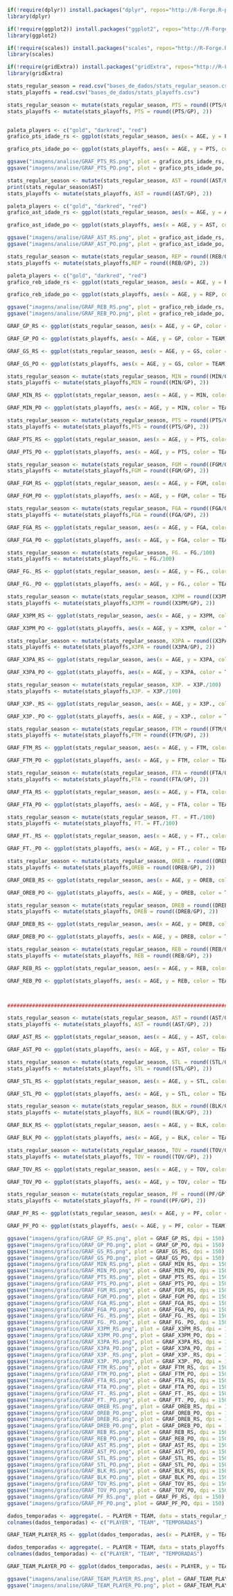 
```{r message=FALSE, warning=FALSE}
if(!require(dplyr)) install.packages("dplyr", repos="http://R-Forge.R-project.org", dependencies = TRUE)
library(dplyr)

if(!require(ggplot2)) install.packages("ggplot2", repos="http://R-Forge.R-project.org", dependencies = TRUE)
library(ggplot2)

if(!require(scales)) install.packages("scales", repos="http://R-Forge.R-project.org", dependencies = TRUE)
library(scales)

if(!require(gridExtra)) install.packages("gridExtra", repos="http://R-Forge.R-project.org", dependencies = TRUE)
library(gridExtra)
```

```{r message=FALSE, warning=FALSE}
stats_regular_season = read.csv("bases_de_dados/stats_regular_season.csv")
stats_playoffs = read.csv("bases_de_dados/stats_playoffs.csv")
```

```{r fig.align='center', fig.width=12, fig.height=3,message=FALSE, warning=FALSE}
stats_regular_season <- mutate(stats_regular_season, PTS = round((PTS/GP), 2))
stats_playoffs <- mutate(stats_playoffs, PTS = round((PTS/GP), 2))


paleta_players <- c("gold", "darkred", "red")
grafico_pts_idade_rs <- ggplot(stats_regular_season, aes(x = AGE, y = PTS, color = PLAYER)) + geom_line(size = 1, alpha = 0.6) + theme_minimal() + xlim(18, 40) + ylim(0, 40) + scale_color_manual(values = paleta_players) + labs(title = "Média de Pontos Por Jogo (RS)",x = "Idade Dos Jogadores", y = "Média de Pontos Por Partida", colour = "Jogador") + geom_hline(yintercept=30, linetype="dashed", color = "black", size = 1) + theme(plot.title = element_text(hjust = 0.5, size = 15))

grafico_pts_idade_po <- ggplot(stats_playoffs, aes(x = AGE, y = PTS, color = PLAYER)) + geom_line(size = 1, alpha = 0.6) + theme_minimal() + xlim(18, 40) + ylim(0, 40) + scale_color_manual(values = paleta_players) + labs(title = "Média de Pontos Por Jogo (PO)",x = "Idade Dos Jogadores", y = "Média de Pontos Por Partida", colour = "Jogador") + geom_hline(yintercept=30, linetype="dashed", color = "black", size = 1) + theme(plot.title = element_text(hjust = 0.5, size = 15))

ggsave("imagens/analise/GRAF_PTS_RS.png", plot = grafico_pts_idade_rs, dpi = 150, width = 15, height = 5)
ggsave("imagens/analise/GRAF_PTS_PO.png", plot = grafico_pts_idade_po, dpi = 150, width = 15, height = 5)
```


```{r fig.align='center', fig.width=12, fig.height=3,message=FALSE, warning=FALSE}
stats_regular_season <- mutate(stats_regular_season, AST = round((AST/GP), 2))
print(stats_regular_season$AST)
stats_playoffs <- mutate(stats_playoffs, AST = round((AST/GP), 2))

paleta_players <- c("gold", "darkred", "red")
grafico_ast_idade_rs <- ggplot(stats_regular_season, aes(x = AGE, y = AST, color = PLAYER)) + geom_line(size = 1, alpha = 0.6) + theme_minimal() + xlim(18, 40) + ylim(0, 12) + scale_color_manual(values = paleta_players) + labs(title = "Média de Assistência Por Jogo (RS)",x = "Idade Dos Jogadores", y = "Média de Assistência Por Partida", colour = "Jogador") + geom_hline(yintercept=7, linetype="dashed", color = "black", size = 1) + theme(plot.title = element_text(hjust = 0.5, size = 15))

grafico_ast_idade_po <- ggplot(stats_playoffs, aes(x = AGE, y = AST, color = PLAYER)) + geom_line(size = 1, alpha = 0.6) + theme_minimal() + xlim(18, 40) + ylim(0, 12) + scale_color_manual(values = paleta_players) + labs(title = "Média de Assistência Por Jogo (PO)",x = "Idade Dos Jogadores", y = "Média de Assistência Por Partida", colour = "Jogador") + geom_hline(yintercept=7, linetype="dashed", color = "black", size = 1) + theme(plot.title = element_text(hjust = 0.5, size = 15))

ggsave("imagens/analise/GRAF_AST_RS.png", plot = grafico_ast_idade_rs, dpi = 150, width = 15, height = 5)
ggsave("imagens/analise/GRAF_AST_PO.png", plot = grafico_ast_idade_po, dpi = 150, width = 15, height = 5)
```

```{r fig.align='center', fig.width=12, fig.height=3,message=FALSE, warning=FALSE}
stats_regular_season <- mutate(stats_regular_season, REP = round((REB/GP), 2))
stats_playoffs <- mutate(stats_playoffs,REP = round((REB/GP), 2))

paleta_players <- c("gold", "darkred", "red")
grafico_reb_idade_rs <- ggplot(stats_regular_season, aes(x = AGE, y = REP, color = PLAYER)) + geom_line(size = 1, alpha = 0.6) + theme_minimal() + xlim(18, 40) + ylim(0, 12) + scale_color_manual(values = paleta_players) + labs(title = "Média de Rebotes Por Jogo (RS)",x = "Idade Dos Jogadores", y = "Média de Rebotes Por Partida", colour = "Jogador") + geom_hline(yintercept=7, linetype="dashed", color = "black", size = 1) + theme(plot.title = element_text(hjust = 0.5, size = 15))

grafico_reb_idade_po <- ggplot(stats_playoffs, aes(x = AGE, y = REP, color = PLAYER)) + geom_line(size = 1, alpha = 0.6) + theme_minimal() + xlim(18, 40) + ylim(0, 12) + scale_color_manual(values = paleta_players) + labs(title = "Média de Rebotes Por Jogo (PO)",x = "Idade Dos Jogadores", y = "Média de Rebotes Por Partida", colour = "Jogador") + geom_hline(yintercept=7, linetype="dashed", color = "black", size = 1) + theme(plot.title = element_text(hjust = 0.5, size = 15))

ggsave("imagens/analise/GRAF_REB_RS.png", plot = grafico_reb_idade_rs, dpi = 150, width = 15, height = 5)
ggsave("imagens/analise/GRAF_REB_PO.png", plot = grafico_reb_idade_po, dpi = 150, width = 15, height = 5)
```

```{r fig.align='center', fig.width=12, fig.height=4,message=FALSE, warning=FALSE}
GRAF_GP_RS <- ggplot(stats_regular_season, aes(x = AGE, y = GP, color = TEAM)) + geom_line(size = 0.8, color = "gray", alpha = 0.3) + geom_point(size = 1.5, alpha = 0.6) + theme_linedraw() + xlim(18, 40) + ylim(0, 100) + scale_color_manual(values = paleta_times) + labs(title = "Jogos Disputados Por Temporada",x = "Idade Dos Jogadores", y = "Número de Jogos", colour = "Equipe") + theme(plot.title = element_text(hjust = 0.5, size = 15)) + facet_wrap(~PLAYER, ncol = 3) + geom_hline(yintercept=70, linetype="dashed", color = "black", size = 0.7)

GRAF_GP_PO <- ggplot(stats_playoffs, aes(x = AGE, y = GP, color = TEAM)) + geom_line(size = 0.8, color = "gray", alpha = 0.3) + geom_point(size = 1.5, alpha = 0.6) + theme_linedraw() + xlim(18, 40) + ylim(0, 30) + scale_color_manual(values = paleta_times) + labs(title = "Jogos Disputados Por Temporada",x = "Idade Dos Jogadores", y = "Número de Jogos", colour = "Equipe") + theme(plot.title = element_text(hjust = 0.5, size = 15)) + facet_wrap(~PLAYER, ncol = 3) + geom_hline(yintercept=15, linetype="dashed", color = "black", size = 0.7)

GRAF_GS_RS <- ggplot(stats_regular_season, aes(x = AGE, y = GS, color = TEAM)) + geom_line(size = 0.8, color = "gray", alpha = 0.3) + geom_point(size = 1.5, alpha = 0.6) + theme_linedraw() + xlim(18, 40) + ylim(0, 100) + scale_color_manual(values = paleta_times) + labs(title = "Jogos Como Titular Por Temporada",x = "Idade Dos Jogadores", y = "Número de Jogos", colour = "Equipe") + theme(plot.title = element_text(hjust = 0.5, size = 15)) + facet_wrap(~PLAYER, ncol = 3) + geom_hline(yintercept=70, linetype="dashed", color = "black", size = 0.7)

GRAF_GS_PO <- ggplot(stats_playoffs, aes(x = AGE, y = GS, color = TEAM)) + geom_line(size = 0.8, color = "gray", alpha = 0.3) + geom_point(size = 1.5, alpha = 0.6) + theme_linedraw() + xlim(18, 40) + ylim(0, 30) + scale_color_manual(values = paleta_times) + labs(title = "Jogos Como Titular Por Temporada",x = "Idade Dos Jogadores", y = "Número de Jogos", colour = "Equipe") + theme(plot.title = element_text(hjust = 0.5, size = 15)) + facet_wrap(~PLAYER, ncol = 3) + geom_hline(yintercept=15, linetype="dashed", color = "black", size = 0.7)

stats_regular_season <- mutate(stats_regular_season, MIN = round((MIN/GP), 2))
stats_playoffs <- mutate(stats_playoffs,MIN = round((MIN/GP), 2))

GRAF_MIN_RS <- ggplot(stats_regular_season, aes(x = AGE, y = MIN, color = TEAM)) + geom_line(size = 0.8, color = "gray", alpha = 0.3) + geom_point(size = 1.5, alpha = 0.6) + theme_linedraw() + xlim(18, 40) + ylim(20, 50) + scale_color_manual(values = paleta_times) + labs(title = "Média de Minutos Por Temporada",x = "Idade Dos Jogadores", y = "Número de Minutos", colour = "Equipe") + theme(plot.title = element_text(hjust = 0.5, size = 15)) + facet_wrap(~PLAYER, ncol = 3) + geom_hline(yintercept=40, linetype="dashed", color = "black", size = 0.7)

GRAF_MIN_PO <- ggplot(stats_playoffs, aes(x = AGE, y = MIN, color = TEAM)) + geom_line(size = 0.8, color = "gray", alpha = 0.3) + geom_point(size = 1.5, alpha = 0.6) + theme_linedraw() + xlim(18, 40) + ylim(20, 50) + scale_color_manual(values = paleta_times) + labs(title = "Média de Minutos Por Temporada",x = "Idade Dos Jogadores", y = "Número de Minutos", colour = "Equipe") + theme(plot.title = element_text(hjust = 0.5, size = 15)) + facet_wrap(~PLAYER, ncol = 3) + geom_hline(yintercept=40, linetype="dashed", color = "black", size = 0.7)

stats_regular_season <- mutate(stats_regular_season, PTS = round((PTS/GP), 2))
stats_playoffs <- mutate(stats_playoffs,PTS = round((PTS/GP), 2))

GRAF_PTS_RS <- ggplot(stats_regular_season, aes(x = AGE, y = PTS, color = TEAM)) + geom_line(size = 0.8, color = "gray", alpha = 0.3) + geom_point(size = 1.5, alpha = 0.6) + theme_linedraw() + xlim(18, 40) + ylim(20, 40) + scale_color_manual(values = paleta_times) + labs(title = "Média de Pontos Por Temporada",x = "Idade Dos Jogadores", y = "Número de Pontos", colour = "Equipe") + theme(plot.title = element_text(hjust = 0.5, size = 15)) + facet_wrap(~PLAYER, ncol = 3) + geom_hline(yintercept=30, linetype="dashed", color = "black", size = 0.7)

GRAF_PTS_PO <- ggplot(stats_playoffs, aes(x = AGE, y = PTS, color = TEAM)) + geom_line(size = 0.8, color = "gray", alpha = 0.3) + geom_point(size = 1.5, alpha = 0.6) + theme_linedraw() + xlim(18, 40) + ylim(20, 40) + scale_color_manual(values = paleta_times) + labs(title = "Média de Pontos Por Temporada",x = "Idade Dos Jogadores", y = "Número de Pontos", colour = "Equipe") + theme(plot.title = element_text(hjust = 0.5, size = 15)) + facet_wrap(~PLAYER, ncol =3) + geom_hline(yintercept=30, linetype="dashed", color = "black", size = 0.7)

stats_regular_season <- mutate(stats_regular_season, FGM = round((FGM/GP), 2))
stats_playoffs <- mutate(stats_playoffs,FGM = round((FGM/GP), 2))

GRAF_FGM_RS <- ggplot(stats_regular_season, aes(x = AGE, y = FGM, color = TEAM)) + geom_line(size = 0.8, color = "gray", alpha = 0.3) + geom_point(size = 1.5, alpha = 0.6) + theme_linedraw() + xlim(18, 40) + ylim(0, 18) + scale_color_manual(values = paleta_times) + labs(title = "Média de Arremessos Convertidos Por Temporada",x = "Idade Dos Jogadores", y = "Número de Arremessos", colour = "Equipe") + theme(plot.title = element_text(hjust = 0.5, size = 15)) + facet_wrap(~PLAYER, ncol = 3) + geom_hline(yintercept=12, linetype="dashed", color = "black", size = 0.7)

GRAF_FGM_PO <- ggplot(stats_playoffs, aes(x = AGE, y = FGM, color = TEAM)) + geom_line(size = 0.8, color = "gray", alpha = 0.3) + geom_point(size = 1.5, alpha = 0.6) + theme_linedraw() + xlim(18, 40) + ylim(0, 18) + scale_color_manual(values = paleta_times) + labs(title = "Média de Arremessos Convertidos Por Temporada",x = "Idade Dos Jogadores", y = "Número de Arremessos", colour = "Equipe") + theme(plot.title = element_text(hjust = 0.5, size = 15)) + facet_wrap(~PLAYER, ncol = 3) + geom_hline(yintercept=12, linetype="dashed", color = "black", size = 0.7)

stats_regular_season <- mutate(stats_regular_season, FGA = round((FGA/GP), 2))
stats_playoffs <- mutate(stats_playoffs,FGA = round((FGA/GP), 2))

GRAF_FGA_RS <- ggplot(stats_regular_season, aes(x = AGE, y = FGA, color = TEAM)) + geom_line(size = 0.8, color = "gray", alpha = 0.3) + geom_point(size = 1.5, alpha = 0.6) + theme_linedraw() + xlim(18, 40) + ylim(10, 30) + scale_color_manual(values = paleta_times) + labs(title = "Média de Arremessos Tentados Por Temporada",x = "Idade Dos Jogadores", y = "Número de Arremessos", colour = "Equipe") + theme(plot.title = element_text(hjust = 0.5, size = 15)) + facet_wrap(~PLAYER, ncol = 3) + geom_hline(yintercept=25, linetype="dashed", color = "black", size = 0.7)

GRAF_FGA_PO <- ggplot(stats_playoffs, aes(x = AGE, y = FGA, color = TEAM)) + geom_line(size = 0.8, color = "gray", alpha = 0.3) + geom_point(size = 1.5, alpha = 0.6) + theme_linedraw() + xlim(18, 40) + ylim(10, 30) + scale_color_manual(values = paleta_times) + labs(title = "Média de Arremessos Tentados Por Temporada",x = "Idade Dos Jogadores", y = "Número de Arremessos", colour = "Equipe") + theme(plot.title = element_text(hjust = 0.5, size = 15)) + facet_wrap(~PLAYER, ncol = 3) + geom_hline(yintercept=25, linetype="dashed", color = "black", size = 0.7)

stats_regular_season <- mutate(stats_regular_season, FG. = FG./100)
stats_playoffs <- mutate(stats_playoffs,FG. = FG./100)

GRAF_FG._RS <- ggplot(stats_regular_season, aes(x = AGE, y = FG., color = TEAM)) + geom_line(size = 0.8, color = "gray", alpha = 0.3) + geom_point(size = 1.5, alpha = 0.6) + theme_linedraw() + xlim(18, 40) + ylim(30, 60) + scale_color_manual(values = paleta_times) + labs(title = "Porcentagem de Arremessos Convertidos Por Temporada",x = "Idade Dos Jogadores", y = "Porcentagem de Arremessos", colour = "Equipe") + theme(plot.title = element_text(hjust = 0.5, size = 15)) + facet_wrap(~PLAYER, ncol = 3) + geom_hline(yintercept=0.50, linetype="dashed", color = "black", size = 0.7) + scale_y_continuous(labels=scales::percent)

GRAF_FG._PO <- ggplot(stats_playoffs, aes(x = AGE, y = FG., color = TEAM)) + geom_line(size = 0.8, color = "gray", alpha = 0.3) + geom_point(size = 1.5, alpha = 0.6) + theme_linedraw() + xlim(18, 40) + ylim(30, 60) + scale_color_manual(values = paleta_times) + labs(title = "Porcentagem de Arremessos Convertidos Por Temporada",x = "Idade Dos Jogadores", y = "Porcentagem de Arremessos", colour = "Equipe") + theme(plot.title = element_text(hjust = 0.5, size = 15)) + facet_wrap(~PLAYER, ncol = 3) + geom_hline(yintercept=0.50, linetype="dashed", color = "black", size = 0.7) + scale_y_continuous(labels=scales::percent)

stats_regular_season <- mutate(stats_regular_season, X3PM = round((X3PM/GP), 2))
stats_playoffs <- mutate(stats_playoffs,X3PM = round((X3PM/GP), 2))

GRAF_X3PM_RS <- ggplot(stats_regular_season, aes(x = AGE, y = X3PM, color = TEAM)) + geom_line(size = 0.8, color = "gray", alpha = 0.3) + geom_point(size = 1.5, alpha = 0.6) + theme_linedraw() + xlim(18, 40) + ylim(0, 3.5) + scale_color_manual(values = paleta_times) + labs(title = "Média de Arremessos De 3 PTS Convertidos Por Temporada",x = "Idade Dos Jogadores", y = "Número de Arremessos", colour = "Equipe") + theme(plot.title = element_text(hjust = 0.5, size = 15)) + facet_wrap(~PLAYER, ncol = 3) + geom_hline(yintercept=2, linetype="dashed", color = "black", size = 0.7)

GRAF_X3PM_PO <- ggplot(stats_playoffs, aes(x = AGE, y = X3PM, color = TEAM)) + geom_line(size = 0.8, color = "gray", alpha = 0.3) + geom_point(size = 1.5, alpha = 0.6) + theme_linedraw() + xlim(18, 40) + ylim(0, 3.5) + scale_color_manual(values = paleta_times) + labs(title = "Média de Arremessos De 3 PTS Convertidos Por Temporada",x = "Idade Dos Jogadores", y = "Número de Arremessos", colour = "Equipe") + theme(plot.title = element_text(hjust = 0.5, size = 15)) + facet_wrap(~PLAYER, ncol = 3) + geom_hline(yintercept=2, linetype="dashed", color = "black", size = 0.7)

stats_regular_season <- mutate(stats_regular_season, X3PA = round((X3PA/GP), 2))
stats_playoffs <- mutate(stats_playoffs,X3PA = round((X3PA/GP), 2))

GRAF_X3PA_RS <- ggplot(stats_regular_season, aes(x = AGE, y = X3PA, color = TEAM)) + geom_line(size = 0.8, color = "gray", alpha = 0.3) + geom_point(size = 1.5, alpha = 0.6) + theme_linedraw() + xlim(18, 40) + ylim(0, 8) + scale_color_manual(values = paleta_times) + labs(title = "Média de Arremessos De 3 PTS Tentados Por Temporada",x = "Idade Dos Jogadores", y = "Número de Arremessos", colour = "Equipe") + theme(plot.title = element_text(hjust = 0.5, size = 15)) + facet_wrap(~PLAYER, ncol = 3) + geom_hline(yintercept=6, linetype="dashed", color = "black", size = 0.7)

GRAF_X3PA_PO <- ggplot(stats_playoffs, aes(x = AGE, y = X3PA, color = TEAM)) + geom_line(size = 0.8, color = "gray", alpha = 0.3) + geom_point(size = 1.5, alpha = 0.6) + theme_linedraw() + xlim(18, 40) + ylim(0, 8) + scale_color_manual(values = paleta_times) + labs(title = "Média de Arremessos De 3 PTS Tentados Por Temporada",x = "Idade Dos Jogadores", y = "Número de Arremessos", colour = "Equipe") + theme(plot.title = element_text(hjust = 0.5, size = 15)) + facet_wrap(~PLAYER, ncol = 3) + geom_hline(yintercept=6, linetype="dashed", color = "black", size = 0.7)

stats_regular_season <- mutate(stats_regular_season, X3P. = X3P./100)
stats_playoffs <- mutate(stats_playoffs,X3P. = X3P./100)

GRAF_X3P._RS <- ggplot(stats_regular_season, aes(x = AGE, y = X3P., color = TEAM)) + geom_line(size = 0.8, color = "gray", alpha = 0.3) + geom_point(size = 1.5, alpha = 0.6) + theme_linedraw() + xlim(18, 40) + ylim(20, 40) + scale_color_manual(values = paleta_times) + labs(title = "Porcentagem de Arremessos de 3 PTS Convertidos Por Temporada",x = "Idade Dos Jogadores", y = "Porcentagem de Arremessos", colour = "Equipe") + theme(plot.title = element_text(hjust = 0.5, size = 15)) + facet_wrap(~PLAYER, ncol = 3) + geom_hline(yintercept=0.35, linetype="dashed", color = "black", size = 0.7) + scale_y_continuous(labels=scales::percent)

GRAF_X3P._PO <- ggplot(stats_playoffs, aes(x = AGE, y = X3P., color = TEAM)) + geom_line(size = 0.8, color = "gray", alpha = 0.3) + geom_point(size = 1.5, alpha = 0.6) + theme_linedraw() + xlim(18, 40) + ylim(20, 40) + scale_color_manual(values = paleta_times) + labs(title = "Porcentagem de Arremessos de 3 PTS Convertidos Por Temporada",x = "Idade Dos Jogadores", y = "Porcentagem de Arremessos", colour = "Equipe") + theme(plot.title = element_text(hjust = 0.5, size = 15)) + facet_wrap(~PLAYER, ncol = 3) + geom_hline(yintercept=0.35, linetype="dashed", color = "black", size = 0.7) + scale_y_continuous(labels=scales::percent)

stats_regular_season <- mutate(stats_regular_season, FTM = round((FTM/GP), 2))
stats_playoffs <- mutate(stats_playoffs,FTM = round((FTM/GP), 2))

GRAF_FTM_RS <- ggplot(stats_regular_season, aes(x = AGE, y = FTM, color = TEAM)) + geom_line(size = 0.8, color = "gray", alpha = 0.3) + geom_point(size = 1.5, alpha = 0.6) + theme_linedraw() + xlim(18, 40) + ylim(0, 12) + scale_color_manual(values = paleta_times) + labs(title = "Média de Lances Livres Convertidos Por Temporada",x = "Idade Dos Jogadores", y = "Número de Arremessos", colour = "Equipe") + theme(plot.title = element_text(hjust = 0.5, size = 15)) + facet_wrap(~PLAYER, ncol = 3) + geom_hline(yintercept=7, linetype="dashed", color = "black", size = 0.7)

GRAF_FTM_PO <- ggplot(stats_playoffs, aes(x = AGE, y = FTM, color = TEAM)) + geom_line(size = 0.8, color = "gray", alpha = 0.3) + geom_point(size = 1.5, alpha = 0.6) + theme_linedraw() + xlim(18, 40) + ylim(0, 12) + scale_color_manual(values = paleta_times) + labs(title = "Média de Lances Livres Convertidos Por Temporada",x = "Idade Dos Jogadores", y = "Número de Arremessos", colour = "Equipe") + theme(plot.title = element_text(hjust = 0.5, size = 15)) + facet_wrap(~PLAYER, ncol = 3) + geom_hline(yintercept=7, linetype="dashed", color = "black", size = 0.7)

stats_regular_season <- mutate(stats_regular_season, FTA = round((FTA/GP), 2))
stats_playoffs <- mutate(stats_playoffs,FTA = round((FTA/GP), 2))

GRAF_FTA_RS <- ggplot(stats_regular_season, aes(x = AGE, y = FTA, color = TEAM)) + geom_line(size = 0.8, color = "gray", alpha = 0.3) + geom_point(size = 1.5, alpha = 0.6) + theme_linedraw() + xlim(18, 40) + ylim(0, 12) + scale_color_manual(values = paleta_times) + labs(title = "Média de Lances Livres Cobrados Por Temporada",x = "Idade Dos Jogadores", y = "Número de Arremessos", colour = "Equipe") + theme(plot.title = element_text(hjust = 0.5, size = 15)) + facet_wrap(~PLAYER, ncol = 3) + geom_hline(yintercept=7, linetype="dashed", color = "black", size = 0.7)

GRAF_FTA_PO <- ggplot(stats_playoffs, aes(x = AGE, y = FTA, color = TEAM)) + geom_line(size = 0.8, color = "gray", alpha = 0.3) + geom_point(size = 1.5, alpha = 0.6) + theme_linedraw() + xlim(18, 40) + ylim(0, 12) + scale_color_manual(values = paleta_times) + labs(title = "Média de Lances Livres Cobrados Por Temporada",x = "Idade Dos Jogadores",x = "Idade Dos Jogadores", y = "Número de Arremessos", colour = "Equipe") + theme(plot.title = element_text(hjust = 0.5, size = 15)) + facet_wrap(~PLAYER, ncol = 3) + geom_hline(yintercept=7, linetype="dashed", color = "black", size = 0.7)

stats_regular_season <- mutate(stats_regular_season, FT. = FT./100)
stats_playoffs <- mutate(stats_playoffs, FT. = FT./100)

GRAF_FT._RS <- ggplot(stats_regular_season, aes(x = AGE, y = FT., color = TEAM)) + geom_line(size = 0.8, color = "gray", alpha = 0.3) + geom_point(size = 1.5, alpha = 0.6) + theme_linedraw() + xlim(18, 40) + ylim(80, 100) + scale_color_manual(values = paleta_times) + labs(title = "Porcentagem de Lances Livres Convertidos Por Temporada",x = "Idade Dos Jogadores", y = "Porcentagem de Lances Livres", colour = "Equipe") + theme(plot.title = element_text(hjust = 0.5, size = 15)) + facet_wrap(~PLAYER, ncol = 3) + geom_hline(yintercept=0.8, linetype="dashed", color = "black", size = 0.7) + scale_y_continuous(labels=scales::percent)

GRAF_FT._PO <- ggplot(stats_playoffs, aes(x = AGE, y = FT., color = TEAM)) + geom_line(size = 0.8, color = "gray", alpha = 0.3) + geom_point(size = 1.5, alpha = 0.6) + theme_linedraw() + xlim(18, 40) + ylim(80, 100) + scale_color_manual(values = paleta_times) + labs(title = "Porcentagem de Lances Livres Convertidos Por Temporada",x = "Idade Dos Jogadores", y = "Porcentagem de Lances Livres", colour = "Equipe") + theme(plot.title = element_text(hjust = 0.5, size = 15)) + facet_wrap(~PLAYER, ncol = 3) + geom_hline(yintercept=0.8, linetype="dashed", color = "black", size = 0.7) + scale_y_continuous(labels=scales::percent)

stats_regular_season <- mutate(stats_regular_season, OREB = round((OREB/GP), 2))
stats_playoffs <- mutate(stats_playoffs,OREB = round((OREB/GP), 2))

GRAF_OREB_RS <- ggplot(stats_regular_season, aes(x = AGE, y = OREB, color = TEAM)) + geom_line(size = 0.8, color = "gray", alpha = 0.3) + geom_point(size = 1.5, alpha = 0.6) + theme_linedraw() + xlim(18, 40) + ylim(0, 3) + scale_color_manual(values = paleta_times) + labs(title = "Média Rebotes Ofensivos Por Temporada",x = "Idade Dos Jogadores", y = "Número de Rebotes", colour = "Equipe") + theme(plot.title = element_text(hjust = 0.5, size = 15)) + facet_wrap(~PLAYER, ncol = 3) + geom_hline(yintercept=2, linetype="dashed", color = "black", size = 0.7)

GRAF_OREB_PO <- ggplot(stats_playoffs, aes(x = AGE, y = OREB, color = TEAM)) + geom_line(size = 0.8, color = "gray", alpha = 0.3) + geom_point(size = 1.5, alpha = 0.6) + theme_linedraw() + xlim(18, 40) + ylim(0, 3) + scale_color_manual(values = paleta_times) + labs(title = "Média de Rebotes Ofensivos Por Temporada",x = "Idade Dos Jogadores",x = "Idade Dos Jogadores", y = "Número de Rebotes", colour = "Equipe") + theme(plot.title = element_text(hjust = 0.5, size = 15)) + facet_wrap(~PLAYER, ncol = 3) + geom_hline(yintercept=2, linetype="dashed", color = "black", size = 0.7)

stats_regular_season <- mutate(stats_regular_season, DREB = round((DREB/GP), 2))
stats_playoffs <- mutate(stats_playoffs, DREB = round((DREB/GP), 2))

GRAF_DREB_RS <- ggplot(stats_regular_season, aes(x = AGE, y = DREB, color = TEAM)) + geom_line(size = 0.8, color = "gray", alpha = 0.3) + geom_point(size = 1.5, alpha = 0.6) + theme_linedraw() + xlim(18, 40) + ylim(0, 10) + scale_color_manual(values = paleta_times) + labs(title = "Média de Rebotes Defensivos Por Temporada",x = "Idade Dos Jogadores", y = "Número de Rebotes", colour = "Equipe") + theme(plot.title = element_text(hjust = 0.5, size = 15)) + facet_wrap(~PLAYER, ncol = 3) + geom_hline(yintercept=7, linetype="dashed", color = "black", size = 0.7)

GRAF_DREB_PO <- ggplot(stats_playoffs, aes(x = AGE, y = DREB, color = TEAM)) + geom_line(size = 0.8, color = "gray", alpha = 0.3) + geom_point(size = 1.5, alpha = 0.6) + theme_linedraw() + xlim(18, 40) + ylim(0, 10) + scale_color_manual(values = paleta_times) + labs(title = "Média de Rebotes Defensivos Por Temporada",x = "Idade Dos Jogadores",x = "Idade Dos Jogadores", y = "Número de Rebotes", colour = "Equipe") + theme(plot.title = element_text(hjust = 0.5, size = 15)) + facet_wrap(~PLAYER, ncol = 3) + geom_hline(yintercept=7, linetype="dashed", color = "black", size = 0.7)

stats_regular_season <- mutate(stats_regular_season, REB = round((REB/GP), 2))
stats_playoffs <- mutate(stats_playoffs, REB = round((REB/GP), 2))

GRAF_REB_RS <- ggplot(stats_regular_season, aes(x = AGE, y = REB, color = TEAM)) + geom_line(size = 0.8, color = "gray", alpha = 0.3) + geom_point(size = 1.5, alpha = 0.6) + theme_linedraw() + xlim(18, 40) + ylim(0, 12) + scale_color_manual(values = paleta_times) + labs(title = "Média de Rebotes Totais Por Temporada",x = "Idade Dos Jogadores", y = "Número de Rebotes", colour = "Equipe") + theme(plot.title = element_text(hjust = 0.5, size = 15)) + facet_wrap(~PLAYER, ncol = 3) + geom_hline(yintercept=7, linetype="dashed", color = "black", size = 0.7)

GRAF_REB_PO <- ggplot(stats_playoffs, aes(x = AGE, y = REB, color = TEAM)) + geom_line(size = 0.8, color = "gray", alpha = 0.3) + geom_point(size = 1.5, alpha = 0.6) + theme_linedraw() + xlim(18, 40) + ylim(0, 12) + scale_color_manual(values = paleta_times) + labs(title = "Média de Rebotes Totais Por Temporada",x = "Idade Dos Jogadores",x = "Idade Dos Jogadores", y = "Número de Rebotes", colour = "Equipe") + theme(plot.title = element_text(hjust = 0.5, size = 15)) + facet_wrap(~PLAYER, ncol = 3) + geom_hline(yintercept=7, linetype="dashed", color = "black", size = 0.7)



###########################################################################

stats_regular_season <- mutate(stats_regular_season, AST = round((AST/GP), 2))
stats_playoffs <- mutate(stats_playoffs, AST = round((AST/GP), 2))

GRAF_AST_RS <- ggplot(stats_regular_season, aes(x = AGE, y = AST, color = TEAM)) + geom_line(size = 0.8, color = "gray", alpha = 0.3) + geom_point(size = 1.5, alpha = 0.6) + theme_linedraw() + xlim(18, 40) + ylim(0, 12) + scale_color_manual(values = paleta_times) + labs(title = "Média Assistências Por Temporada",x = "Idade Dos Jogadores", y = "Número de Assistências", colour = "Equipe") + theme(plot.title = element_text(hjust = 0.5, size = 15)) + facet_wrap(~PLAYER, ncol = 3) + geom_hline(yintercept=7, linetype="dashed", color = "black", size = 0.7)

GRAF_AST_PO <- ggplot(stats_playoffs, aes(x = AGE, y = AST, color = TEAM)) + geom_line(size = 0.8, color = "gray", alpha = 0.3) + geom_point(size = 1.5, alpha = 0.6) + theme_linedraw() + xlim(18, 40) + ylim(0, 12) + scale_color_manual(values = paleta_times) + labs(title = "Média de Assistências Por Temporada",x = "Idade Dos Jogadores",x = "Idade Dos Jogadores", y = "Número de Assistências", colour = "Equipe") + theme(plot.title = element_text(hjust = 0.5, size = 15)) + facet_wrap(~PLAYER, ncol = 3) + geom_hline(yintercept=7, linetype="dashed", color = "black", size = 0.7)

stats_regular_season <- mutate(stats_regular_season, STL = round((STL/GP), 2))
stats_playoffs <- mutate(stats_playoffs, STL = round((STL/GP), 2))

GRAF_STL_RS <- ggplot(stats_regular_season, aes(x = AGE, y = STL, color = TEAM)) + geom_line(size = 0.8, color = "gray", alpha = 0.3) + geom_point(size = 1.5, alpha = 0.6) + theme_linedraw() + xlim(18, 40) + ylim(0, 3) + scale_color_manual(values = paleta_times) + labs(title = "Média de Roubadas de Bola Por Temporada",x = "Idade Dos Jogadores", y = "Número de Roubadas de Bola", colour = "Equipe") + theme(plot.title = element_text(hjust = 0.5, size = 15)) + facet_wrap(~PLAYER, ncol = 3) + geom_hline(yintercept=2, linetype="dashed", color = "black", size = 0.7)

GRAF_STL_PO <- ggplot(stats_playoffs, aes(x = AGE, y = STL, color = TEAM)) + geom_line(size = 0.8, color = "gray", alpha = 0.3) + geom_point(size = 1.5, alpha = 0.6) + theme_linedraw() + xlim(18, 40) + ylim(0, 3) + scale_color_manual(values = paleta_times) + labs(title = "Média de Roubadas de Bola Por Temporada",x = "Idade Dos Jogadores",x = "Idade Dos Jogadores", y = "Número de Roubadas de Bola", colour = "Equipe") + theme(plot.title = element_text(hjust = 0.5, size = 15)) + facet_wrap(~PLAYER, ncol = 3) + geom_hline(yintercept=2, linetype="dashed", color = "black", size = 0.7)

stats_regular_season <- mutate(stats_regular_season, BLK = round((BLK/GP), 2))
stats_playoffs <- mutate(stats_playoffs, BLK = round((BLK/GP), 2))

GRAF_BLK_RS <- ggplot(stats_regular_season, aes(x = AGE, y = BLK, color = TEAM)) + geom_line(size = 0.8, color = "gray", alpha = 0.3) + geom_point(size = 1.5, alpha = 0.6) + theme_linedraw() + xlim(18, 40) + ylim(0, 2) + scale_color_manual(values = paleta_times) + labs(title = "Média de Bloqueios 'Tocos' Por Temporada",x = "Idade Dos Jogadores", y = "Número de Bloqueios", colour = "Equipe") + theme(plot.title = element_text(hjust = 0.5, size = 15)) + facet_wrap(~PLAYER, ncol = 3) + geom_hline(yintercept=1, linetype="dashed", color = "black", size = 0.7)

GRAF_BLK_PO <- ggplot(stats_playoffs, aes(x = AGE, y = BLK, color = TEAM)) + geom_line(size = 0.8, color = "gray", alpha = 0.3) + geom_point(size = 1.5, alpha = 0.6) + theme_linedraw() + xlim(18, 40) + ylim(0, 2) + scale_color_manual(values = paleta_times) + labs(title = "Média de Bloqueios 'Tocos' Por Temporada",x = "Idade Dos Jogadores",x = "Idade Dos Jogadores", y = "Número de Bloqueios", colour = "Equipe") + theme(plot.title = element_text(hjust = 0.5, size = 15)) + facet_wrap(~PLAYER, ncol = 3) + geom_hline(yintercept=1, linetype="dashed", color = "black", size = 0.7)

stats_regular_season <- mutate(stats_regular_season, TOV = round((TOV/GP), 2))
stats_playoffs <- mutate(stats_playoffs, TOV = round((TOV/GP), 2))

GRAF_TOV_RS <- ggplot(stats_regular_season, aes(x = AGE, y = TOV, color = TEAM)) + geom_line(size = 0.8, color = "gray", alpha = 0.3) + geom_point(size = 1.5, alpha = 0.6) + theme_linedraw() + xlim(18, 40) + ylim(0, 5) + scale_color_manual(values = paleta_times) + labs(title = "Média de Perdas de Bola Por Temporada",x = "Idade Dos Jogadores", y = "Número de Perdas de Bola", colour = "Equipe") + theme(plot.title = element_text(hjust = 0.5, size = 15)) + facet_wrap(~PLAYER, ncol = 3) + geom_hline(yintercept=3, linetype="dashed", color = "black", size = 0.7)

GRAF_TOV_PO <- ggplot(stats_playoffs, aes(x = AGE, y = TOV, color = TEAM)) + geom_line(size = 0.8, color = "gray", alpha = 0.3) + geom_point(size = 1.5, alpha = 0.6) + theme_linedraw() + xlim(18, 40) + ylim(0, 5) + scale_color_manual(values = paleta_times) + labs(title = "Média de Perdas de Bola Por Temporada",x = "Idade Dos Jogadores",x = "Idade Dos Jogadores", y = "Número de Perdas de Bola", colour = "Equipe") + theme(plot.title = element_text(hjust = 0.5, size = 15)) + facet_wrap(~PLAYER, ncol = 3) + geom_hline(yintercept=3, linetype="dashed", color = "black", size = 0.7)

stats_regular_season <- mutate(stats_regular_season, PF = round((PF/GP), 2))
stats_playoffs <- mutate(stats_playoffs, PF = round((PF/GP), 2))

GRAF_PF_RS <- ggplot(stats_regular_season, aes(x = AGE, y = PF, color = TEAM)) + geom_line(size = 0.8, color = "gray", alpha = 0.3) + geom_point(size = 1.5, alpha = 0.6) + theme_linedraw() + xlim(18, 40) + ylim(1, 5) + scale_color_manual(values = paleta_times) + labs(title = "Média de Faltas Pessoais Por Temporada",x = "Idade Dos Jogadores", y = "Número de Faltas Pessoais", colour = "Equipe") + theme(plot.title = element_text(hjust = 0.5, size = 15)) + facet_wrap(~PLAYER, ncol = 3) + geom_hline(yintercept=3, linetype="dashed", color = "black", size = 0.7)

GRAF_PF_PO <- ggplot(stats_playoffs, aes(x = AGE, y = PF, color = TEAM)) + geom_line(size = 0.8, color = "gray", alpha = 0.3) + geom_point(size = 1.5, alpha = 0.6) + theme_linedraw() + xlim(18, 40) + ylim(1, 5) + scale_color_manual(values = paleta_times) + labs(title = "Média de Faltas Pessoaiss Por Temporada",x = "Idade Dos Jogadores",x = "Idade Dos Jogadores", y = "Número de Faltas Pessoais", colour = "Equipe") + theme(plot.title = element_text(hjust = 0.5, size = 15)) + facet_wrap(~PLAYER, ncol = 3) + geom_hline(yintercept=3, linetype="dashed", color = "black", size = 0.7)

ggsave("imagens/grafico/GRAF_GP_RS.png", plot = GRAF_GP_RS, dpi = 150)
ggsave("imagens/grafico/GRAF_GP_PO.png", plot = GRAF_GP_PO, dpi = 150)
ggsave("imagens/grafico/GRAF_GS_RS.png", plot = GRAF_GS_RS, dpi = 150)
ggsave("imagens/grafico/GRAF_GS_PO.png", plot = GRAF_GS_PO, dpi = 150)
ggsave("imagens/grafico/GRAF_MIN_RS.png", plot = GRAF_MIN_RS, dpi = 150)
ggsave("imagens/grafico/GRAF_MIN_PO.png", plot = GRAF_MIN_PO, dpi = 150)
ggsave("imagens/grafico/GRAF_PTS_RS.png", plot = GRAF_PTS_RS, dpi = 150)
ggsave("imagens/grafico/GRAF_PTS_PO.png", plot = GRAF_PTS_PO, dpi = 150)
ggsave("imagens/grafico/GRAF_FGM_RS.png", plot = GRAF_FGM_RS, dpi = 150)
ggsave("imagens/grafico/GRAF_FGM_PO.png", plot = GRAF_FGM_PO, dpi = 150)
ggsave("imagens/grafico/GRAF_FGA_RS.png", plot = GRAF_FGA_RS, dpi = 150)
ggsave("imagens/grafico/GRAF_FGA_PO.png", plot = GRAF_FGA_PO, dpi = 150)
ggsave("imagens/grafico/GRAF_FG._RS.png", plot = GRAF_FG._RS, dpi = 150)
ggsave("imagens/grafico/GRAF_FG._PO.png", plot = GRAF_FG._PO, dpi = 150)
ggsave("imagens/grafico/GRAF_X3PM_RS.png", plot = GRAF_X3PM_RS, dpi = 150)
ggsave("imagens/grafico/GRAF_X3PM_PO.png", plot = GRAF_X3PM_PO, dpi = 150)
ggsave("imagens/grafico/GRAF_X3PA_RS.png", plot = GRAF_X3PA_RS, dpi = 150)
ggsave("imagens/grafico/GRAF_X3PA_PO.png", plot = GRAF_X3PA_PO, dpi = 150)
ggsave("imagens/grafico/GRAF_X3P._RS.png", plot = GRAF_X3P._RS, dpi = 150)
ggsave("imagens/grafico/GRAF_X3P._PO.png", plot = GRAF_X3P._PO, dpi = 150)
ggsave("imagens/grafico/GRAF_FTM_RS.png", plot = GRAF_FTM_RS, dpi = 150)
ggsave("imagens/grafico/GRAF_FTM_PO.png", plot = GRAF_FTM_PO, dpi = 150)
ggsave("imagens/grafico/GRAF_FTA_RS.png", plot = GRAF_FTA_RS, dpi = 150)
ggsave("imagens/grafico/GRAF_FTA_PO.png", plot = GRAF_FTA_PO, dpi = 150)
ggsave("imagens/grafico/GRAF_FT._RS.png", plot = GRAF_FT._RS, dpi = 150)
ggsave("imagens/grafico/GRAF_FT._PO.png", plot = GRAF_FT._PO, dpi = 150)
ggsave("imagens/grafico/GRAF_OREB_RS.png", plot = GRAF_OREB_RS, dpi = 150)
ggsave("imagens/grafico/GRAF_OREB_PO.png", plot = GRAF_OREB_PO, dpi = 150)
ggsave("imagens/grafico/GRAF_DREB_RS.png", plot = GRAF_DREB_RS, dpi = 150)
ggsave("imagens/grafico/GRAF_DREB_PO.png", plot = GRAF_DREB_PO, dpi = 150)
ggsave("imagens/grafico/GRAF_REB_RS.png", plot = GRAF_REB_RS, dpi = 150)
ggsave("imagens/grafico/GRAF_REB_PO.png", plot = GRAF_REB_PO, dpi = 150)
ggsave("imagens/grafico/GRAF_AST_RS.png", plot = GRAF_AST_RS, dpi = 150)
ggsave("imagens/grafico/GRAF_AST_PO.png", plot = GRAF_AST_PO, dpi = 150)
ggsave("imagens/grafico/GRAF_STL_RS.png", plot = GRAF_STL_RS, dpi = 150)
ggsave("imagens/grafico/GRAF_STL_PO.png", plot = GRAF_STL_PO, dpi = 150)
ggsave("imagens/grafico/GRAF_BLK_RS.png", plot = GRAF_BLK_RS, dpi = 150)
ggsave("imagens/grafico/GRAF_BLK_PO.png", plot = GRAF_BLK_PO, dpi = 150)
ggsave("imagens/grafico/GRAF_TOV_RS.png", plot = GRAF_TOV_RS, dpi = 150)
ggsave("imagens/grafico/GRAF_TOV_PO.png", plot = GRAF_TOV_PO, dpi = 150)
ggsave("imagens/grafico/GRAF_PF_RS.png", plot = GRAF_PF_RS, dpi = 150)
ggsave("imagens/grafico/GRAF_PF_PO.png", plot = GRAF_PF_PO, dpi = 150)
```


```{r fig.align='center', fig.width=7, fig.height=7,message=FALSE, warning=FALSE}
dados_temporadas <- aggregate(. ~ PLAYER + TEAM, data = stats_regular_season, FUN = length)
colnames(dados_temporadas) <- c("PLAYER", "TEAM", "TEMPORADAS")

GRAF_TEAM_PLAYER_RS <- ggplot(dados_temporadas, aes(x = PLAYER, y = TEAM, size = TEMPORADAS, color = TEAM)) + geom_point(alpha = 0.7) + scale_color_manual(values = paleta_times) + scale_size(range = c(20, 40), guide = "none") + labs(title = "Número de Temporadas Por Equipe RS", x = "Jogador", y = "Equipe", colour = "Equipe") + theme(plot.title = element_text(hjust = 0.5, size = 18)) + theme_linedraw() + theme(plot.title = element_text(hjust = 0.5, size = 18))

dados_temporadas <- aggregate(. ~ PLAYER + TEAM, data = stats_playoffs, FUN = length)
colnames(dados_temporadas) <- c("PLAYER", "TEAM", "TEMPORADAS")

GRAF_TEAM_PLAYER_PO <- ggplot(dados_temporadas, aes(x = PLAYER, y = TEAM, size = TEMPORADAS, color = TEAM)) + geom_point(alpha = 0.7) + scale_color_manual(values = paleta_times) + scale_size(range = c(20, 40), guide = "none") + labs(title = "Número de Temporadas Por Equipe PO", x = "Jogador", y = "Equipe", colour = "Equipe") + theme(plot.title = element_text(hjust = 0.5, size = 18)) + theme_linedraw() + theme(plot.title = element_text(hjust = 0.5, size = 18))

ggsave("imagens/analise/GRAF_TEAM_PLAYER_RS.png", plot = GRAF_TEAM_PLAYER_RS, dpi = 150)
ggsave("imagens/analise/GRAF_TEAM_PLAYER_PO.png", plot = GRAF_TEAM_PLAYER_PO, dpi = 150)
```

